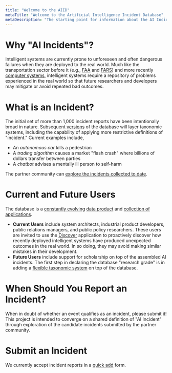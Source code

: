 ```yaml
---
title: "Welcome to the AIID"
metaTitle: "Welcome to the Artificial Intelligence Incident Database"
metaDescription: "The starting point for information about the AI Incident Database"
---
```


# Why "AI Incidents"?

Intelligent systems are currently prone to unforeseen and often dangerous failures when they are deployed to the real world. Much like the transportation sector before it (e.g., [FAA](https://www.faa.gov/data_research/accident_incident/) and [FARS](https://www.nhtsa.gov/research-data/fatality-analysis-reporting-system-fars)) and more recently [computer systems](https://cve.mitre.org/cve/), intelligent systems require a repository of problems experienced in the real world so that future researchers and developers may mitigate or avoid repeated bad outcomes.

# What is an Incident?

The initial set of more than 1,000 incident reports have been intentionally broad in nature. Subsequent [versions](/roadmap) of the database will layer taxonomic systems, including the capability of applying more restrictive definitions of "incident." Current examples include,

* An *autonomous car* kills a pedestrian
* A *trading algorithm* causes a market "flash crash" where billions of dollars transfer between parties
* A *chatbot* advises a mentally ill person to self-harm

The partner community can [explore the incidents collected to date](/about_apps/1-discover).

# Current and Future Users

The database is a [constantly evolving](/roadmap) [data product](/develop) and [collection of applications](/apps).

* **Current Users** include system architects, industrial product developers, public relations managers, and public policy researchers. These users are invited to use the [Discover](/about_apps/1-discover) application to proactively discover how recently deployed intelligent systems have produced unexpected outcomes in the real world. In so doing, they may avoid making similar mistakes in their development.
* **Future Users** include support for scholarship on top of the assembled AI incidents. The first step in declaring the database "research grade" is in adding a [flexible taxonomic system](/roadmap) on top of the database.

# When Should You Report an Incident?

When in doubt of whether an event qualifies as an incident, please submit it! This project is intended to converge on a shared definition of "AI Incident" through exploration of the candidate incidents submitted by the partner community.

# Submit an Incident

We currently accept incident reports in a [quick add](/apps/quickadd) form.
